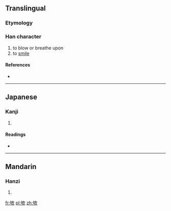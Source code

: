 {{also|歌}}
==Translingual==

===Etymology===
{{Han compound|句|欠}}

===Han character===
{{Han char|rn=76|rad=欠|as=05|sn=9|four=2768<sub>2</sub>|canj=心口弓人 (PRNO)}}

# to blow or breathe upon
# to [[smile]]

====References====
* {{Han ref|kx=0566.220|dkj=16028|dj=0955.120|hdz=32137.060|uh=6B28|ud=27432|bh=CF64|bd=53092}}

----

==Japanese==

===Kanji===
{{ja-kanji|grade=|rs=欠05}}

# {{defn|lang=ja|sort=欠05}}

====Readings====
* {{ja-readings|on=[[く]] (ku)|kun=[[ふく]] (fuku)}}

----

==Mandarin==

===Hanzi===
{{cmn-hanzi|pin=[[ké]] ([[ke2]]), [[xū]] ([[xu1]])|wg=k'o<sup>2</sup>, hsü<sup>1</sup>}}

# {{defn|lang=cmn|sort=欠05}}

[[fr:欨]]
[[pl:欨]]
[[zh:欨]]